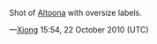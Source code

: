 Shot of [[en/Catchment areas of disjoint stations|Altoona]] with oversize labels.  

{{Page:en/Archive/Community/Users/Xiong/license}}

&mdash;[[en/Xiong|Xiong]] 15:54, 22 October 2010 (UTC)